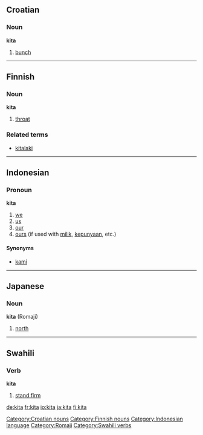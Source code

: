 ==Croatian==
===Noun===
'''kita'''

# [[bunch]]

[[Category:Croatian nouns]]

----

==Finnish==
===Noun===
'''kita'''

#[[throat]]

===Related terms===
*[[kitalaki]]

[[Category:Finnish nouns]]

----

==Indonesian==
===Pronoun===
'''kita'''

# [[we]]
# [[us]]
# [[our]]
# [[ours]] (if used with [[milik]], [[punya|kepunyaan]], etc.)

====Synonyms====
* [[kami]]

[[Category:Indonesian language]]

----

==Japanese==
===Noun===
'''kita''' (Romaji)

# [[north]]

[[Category:Romaji]]

----

==Swahili==
===Verb===
'''kita'''

# [[stand firm]]

[[Category:Swahili verbs]]

[[de:kita]]
[[fr:kita]]
[[io:kita]]
[[ja:kita]]
[[fi:kita]]